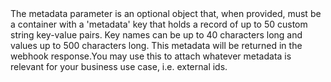 <BodyField name="metadata" type="object" optional>
  The metadata parameter is an optional object that, when provided, must be a container with a 'metadata' key that holds a record of up to 
  50 custom string key-value pairs. Key names can be up to 40 characters long and values up to 500 characters long. This metadata will be 
  returned in the webhook response.You may use this to attach whatever metadata is relevant for your business use case, i.e. external ids.
</BodyField>